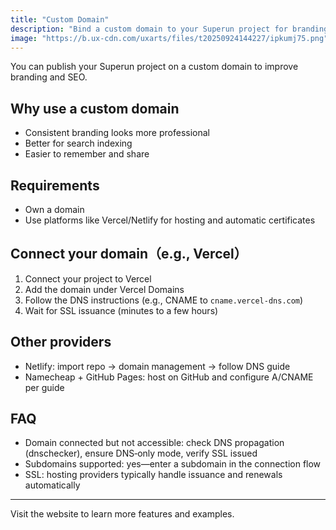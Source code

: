 ```yaml
---
title: "Custom Domain"
description: "Bind a custom domain to your Superun project for branding and SEO; setup steps and FAQs."
image: "https://b.ux-cdn.com/uxarts/files/t20250924144227/ipkumj75.png"
---
```



You can publish your Superun project on a custom domain to improve branding and SEO.

## Why use a custom domain

- Consistent branding looks more professional
- Better for search indexing
- Easier to remember and share

## Requirements

- Own a domain
- Use platforms like Vercel/Netlify for hosting and automatic certificates

## Connect your domain（e.g., Vercel）

1. Connect your project to Vercel
2. Add the domain under Vercel Domains
3. Follow the DNS instructions (e.g., CNAME to `cname.vercel-dns.com`)
4. Wait for SSL issuance (minutes to a few hours)

## Other providers

- Netlify: import repo → domain management → follow DNS guide
- Namecheap + GitHub Pages: host on GitHub and configure A/CNAME per guide

## FAQ

- Domain connected but not accessible: check DNS propagation (dnschecker), ensure DNS‑only mode, verify SSL issued
- Subdomains supported: yes—enter a subdomain in the connection flow
- SSL: hosting providers typically handle issuance and renewals automatically

---

<Card title="Superun Website" icon="globe" href="https://superun.ai/web" horizontal>
  Visit the website to learn more features and examples.
</Card>


